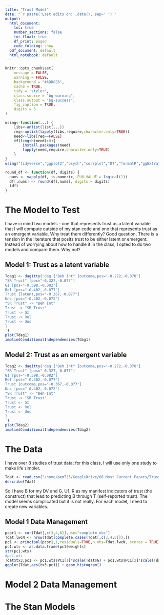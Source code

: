 ```yaml
---
title: "Trust Model"
date: "`r paste('Last edits on:',date(), sep=' ')`"
output: 
  html_document:
    toc: true
    number_sections: false
    toc_float: true
    df_print: paged
    code_folding: show
  pdf_document: default
  html_notebook: default
---
```


```r
knitr::opts_chunk$set(
	message = FALSE,
	warning = FALSE,
	background = "#ADD8E6",
	cache = TRUE,
	tidy = 'styler',
	class.source = "bg-warning",
	class.output = "bg-success",
	fig_caption = TRUE,
	digits = 3
)
```

```r
using<-function(...) {
    libs<-unlist(list(...))
    req<-unlist(lapply(libs,require,character.only=TRUE))
    need<-libs[req==FALSE]
    if(length(need)>0){ 
        install.packages(need)
        lapply(need,require,character.only=TRUE)
    }
}
using("tidyverse","ggplot2","psych","corrplot","DT","formatR","ggExtra","car","rethinking","rstan","dagitty")

round_df <- function(df, digits) {
  nums <- vapply(df, is.numeric, FUN.VALUE = logical(1))
  df[,nums] <- round(df[,nums], digits = digits)
  (df)
}
```

# The Model to Test

I have in mind two models - one that represents trust as a latent variable that I will compute outside of my stan code and one that represents trust as an emergent variable.  Why treat them differently?  Good question.  There is a tension in the literature that posits trust to be either latent or emergent.  Instead of worrying about how to handle it in the class, I opted to do two models and compare them.  Why not?

## Model 1:  Trust as a latent variable

```r
Tdag1 <- dagitty('dag {"Beh Int" [outcome,pos="-0.272,-0.078"]
"SR Trust" [pos="-0.327,-0.077"]
GI [pos="-0.398,-0.082"]
Rel [pos="-0.402,-0.077"]
Trust [latent,pos="-0.367,-0.077"]
Unc [pos="-0.402,-0.072"]
"SR Trust" -> "Beh Int"
Trust -> "SR Trust"
Trust -> GI
Trust -> Rel
Trust -> Unc
}
')
plot(Tdag1)
impliedConditionalIndependencies(Tdag1)
```

## Model 2: Trust as an emergent variable

```r
Tdag2 <- dagitty('dag {"Beh Int" [outcome,pos="-0.272,-0.078"]
"SR Trust" [pos="-0.327,-0.077"]
GI [pos="-0.398,-0.082"]
Rel [pos="-0.402,-0.077"]
Trust [outcome,pos="-0.367,-0.077"]
Unc [pos="-0.402,-0.072"]
"SR Trust" -> "Beh Int"
Trust -> "SR Trust"
Trust <- GI
Trust <- Rel
Trust <- Unc
}
')
plot(Tdag2)
impliedConditionalIndependencies(Tdag2)
```

# The Data

I have over 8 studies of trust data; for this class, I will use only one study to make life simpler.

```r
Tdat <- read.csv("/home/pem725/GoogleDrive/00 Most Current Papers/Trust - MRES New Model/Data/dat5alll.csv",header=T)[,-1]
describe(Tdat)
```

So I have B for my DV and G, U1, R as my manifest indicators of trust (the construct) that lead to predicting B through T (self-reported trust).  The model seems complicated but it is not really.  For each model, I need to create new variables.

## Model 1 Data Management

```r
pcor1 <- cor(Tdat[,c(3,4,6)],use="complete.obs")
Tdat.lwcN <- nrow(Tdat[complete.cases(Tdat[,c(3,4,6)]),])
pc1 <- principal(pcor1,1,residuals=TRUE,n.obs=Tdat.lwcN, scores = TRUE)
pc1.wts <- as.data.frame(pc1$weights)
str(pc1.wts)
#pc1.wts
Tdat$tx3.pc1 <- pc1.wts$PC1[1]*scale(Tdat$G) + pc1.wts$PC1[2]*scale(Tdat$U1) + pc1.wts$PC1[3]*scale(Tdat$R)
ggplot(Tdat,aes(tx3.pc1)) + geom_histogram()
```

# Model 2 Data Management




# The Stan Models



```r

```

